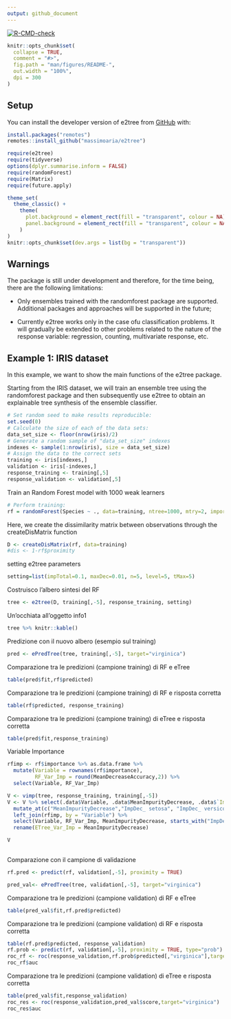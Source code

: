 ```yaml
---
output: github_document
---
```


<!-- README.md is generated from README.Rmd. Please edit that file -->

<!-- badges: start -->
[![R-CMD-check](https://github.com/massimoaria/e2tree/actions/workflows/R-CMD-check.yaml/badge.svg)](https://github.com/massimoaria/e2tree/actions/workflows/R-CMD-check.yaml)
<!-- badges: end -->

```r
knitr::opts_chunk$set(
  collapse = TRUE,
  comment = "#>",
  fig.path = "man/figures/README-",
  out.width = "100%",
  dpi = 300
)
```

## Setup

You can install the developer version of e2tree from [GitHub](https://github.com) with:

```r
install.packages("remotes")
remotes::install_github("massimoaria/e2tree")
```

```r
require(e2tree)
require(tidyverse)
options(dplyr.summarise.inform = FALSE)
require(randomForest)
require(Matrix)
require(future.apply)
```

```r
theme_set(
  theme_classic() +
    theme(
      plot.background = element_rect(fill = "transparent", colour = NA),
      panel.background = element_rect(fill = "transparent", colour = NA)
    )
)
knitr::opts_chunk$set(dev.args = list(bg = "transparent"))
```

## Warnings

The package is still under development and therefore, for the time being, there are the following limitations:

- Only ensembles trained with the randomforest package are supported. Additional packages and approaches will be supported in the future;

- Currently e2tree works only in the case ofu classification problems. It will gradually be extended to other problems related to the nature of the response variable: regression, counting, multivariate response, etc.


## Example 1: IRIS dataset

In this example, we want to show the main functions of the e2tree package.

Starting from the IRIS dataset, we will train an ensemble tree using the randomforest package and then subsequently use e2tree to obtain an explainable tree synthesis of the ensemble classifier.

```r
# Set random seed to make results reproducible:
set.seed(0)
# Calculate the size of each of the data sets:
data_set_size <- floor(nrow(iris)/2)
# Generate a random sample of "data_set_size" indexes
indexes <- sample(1:nrow(iris), size = data_set_size)
# Assign the data to the correct sets
training <- iris[indexes,]
validation <- iris[-indexes,]
response_training <- training[,5]
response_validation <- validation[,5]
```


Train an Random Forest model with 1000 weak learners

```r
# Perform training:
rf = randomForest(Species ~ ., data=training, ntree=1000, mtry=2, importance=TRUE, keep.inbag = TRUE, proximity=T)
```

Here, we create the dissimilarity matrix between observations through the createDisMatrix function

```r
D <- createDisMatrix(rf, data=training)
#dis <- 1-rf$proximity
```

setting e2tree parameters

```r
setting=list(impTotal=0.1, maxDec=0.01, n=5, level=5, tMax=5)
```


Costruisco l'albero sintesi del RF


```r
tree <- e2tree(D, training[,-5], response_training, setting)
```


Un'occhiata all'oggetto info1
```r
tree %>% knitr::kable()
```
Predizione con il nuovo albero (esempio sul training)
```r
pred <- ePredTree(tree, training[,-5], target="virginica")
```

Comparazione tra le predizioni (campione training) di RF e eTree
```r
table(pred$fit,rf$predicted)
```

Comparazione tra le predizioni (campione training) di RF e risposta corretta
```r
table(rf$predicted, response_training)
```

Comparazione tra le predizioni (campione training) di eTree e risposta corretta
```r
table(pred$fit,response_training)
```

Variable Importance
```r
rfimp <- rf$importance %>% as.data.frame %>% 
  mutate(Variable = rownames(rf$importance),
         RF_Var_Imp = round(MeanDecreaseAccuracy,2)) %>% 
  select(Variable, RF_Var_Imp)

V <- vimp(tree, response_training, training[,-5])
V <- V %>% select(.data$Variable, .data$MeanImpurityDecrease, .data$`ImpDec_ setosa`, .data$`ImpDec_ versicolor`,.data$`ImpDec_ virginica`) %>% 
  mutate_at(c("MeanImpurityDecrease","ImpDec_ setosa", "ImpDec_ versicolor","ImpDec_ virginica"), round,2) %>% 
  left_join(rfimp, by = "Variable") %>% 
  select(Variable, RF_Var_Imp, MeanImpurityDecrease, starts_with("ImpDec")) %>% 
  rename(ETree_Var_Imp = MeanImpurityDecrease)

V
  
```


Comparazione con il campione di validazione
```r
rf.pred <- predict(rf, validation[,-5], proximity = TRUE)

pred_val<- ePredTree(tree, validation[,-5], target="virginica")
```

Comparazione tra le predizioni (campione validation) di RF e eTree
```r
table(pred_val$fit,rf.pred$predicted)
```

Comparazione tra le predizioni (campione validation) di RF e risposta corretta
```r
table(rf.pred$predicted, response_validation)
rf.prob <- predict(rf, validation[,-5], proximity = TRUE, type="prob")
roc_rf <- roc(response_validation,rf.prob$predicted[,"virginica"],target="virginica")
roc_rf$auc
```

Comparazione tra le predizioni (campione validation) di eTree e risposta corretta
```r
table(pred_val$fit,response_validation)
roc_res <- roc(response_validation,pred_val$score,target="virginica")
roc_res$auc
```

